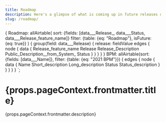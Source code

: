 ```yaml
---
title: Roadmap
description: Here's a glimpse of what is coming up in future releases of Paste. Unless explicitly mentioned, all release candidates are tentative and subject to change.
slug: /roadmap/
---
```


  {
    Roadmap: allAirtable(
      sort: {fields: [data___Release_, data___Status, data___Release_feature_name]}
      filter: {table: {eq: "Roadmap"}, isFuture: {eq: true}}
    ) {
      group(field: data___Release) {
        release: fieldValue
        edges {
          node {
            data {
              Release_feature_name
              Release
              Release_Description
              Public_Description__from_System_
              Status
            }
          }
        }
      }
    }
    BPM: allAirtable(sort: {fields: [data___Name]}, filter: {table: {eq: "2021 BPM"}}) {
      edges {
        node {
          data {
            Name
            Short_description
            Long_description
            Status
            Status_description
          }
        }
      }
    }
  }
`;

<contentwrapper>

<RoadmapAside data={props.data.Roadmap.group} />

<content>

<h1>{props.pageContext.frontmatter.title}</h1>

<p>{props.pageContext.frontmatter.description}</p>

<Roadmap data={props.data.Roadmap.group} />

</content>

</contentwrapper>

